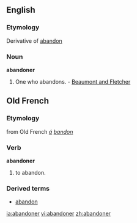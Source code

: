 ==English==

===Etymology===
Derivative of [[abandon]]

===Noun===
'''abandoner'''
# One who abandons. - [[Beaumont and Fletcher]]

==Old French==
===Etymology===
from Old French ''[[á]] [[bandon]]''

===Verb===
'''abandoner'''
#to abandon.

===Derived terms===
*[[abandon]]

[[ia:abandoner]]
[[vi:abandoner]]
[[zh:abandoner]]